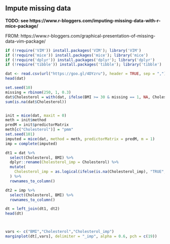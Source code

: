 ## Impute missing data

**TODO: see https://www.r-bloggers.com/imputing-missing-data-with-r-mice-package/**

FROM: https://www.r-bloggers.com/graphical-presentation-of-missing-data-vim-package/

```r
if (!require('VIM')) install.packages('VIM'); library('VIM')
if (!require('mice')) install.packages('mice'); library('mice')
if (!require('dplyr')) install.packages('dplyr'); library('dplyr')
if (!require('tibble')) install.packages('tibble'); library('tibble')

dat <- read.csv(url("https://goo.gl/4DYzru"), header = TRUE, sep = ",")
head(dat)

set.seed(10)
missing = rbinom(250, 1, 0.3)
dat$Cholesterol = with(dat, ifelse(BMI >= 30 & missing == 1, NA, Cholesterol))
sum(is.na(dat$Cholesterol))


init = mice(dat, maxit = 0) 
meth = init$method
predM = init$predictorMatrix
meth[c("Cholesterol")] = "pmm" 
set.seed(101)
imputed = mice(dat, method = meth, predictorMatrix = predM, m = 1)
imp = complete(imputed)

dt1 = dat %>% 
  select(Cholesterol, BMI) %>% 
  dplyr::rename(Cholesterol_imp = Cholesterol) %>% 
  mutate(
    Cholesterol_imp = as.logical(ifelse(is.na(Cholesterol_imp), "TRUE", "FALSE"))
  ) %>% 
  rownames_to_column()

dt2 = imp %>% 
  select(Cholesterol, BMI) %>% 
  rownames_to_column()

dt = left_join(dt1, dt2)
head(dt)



vars <- c("BMI","Cholesterol","Cholesterol_imp")
marginplot(dt[,vars], delimiter = "_imp", alpha = 0.6, pch = c(19))


```

